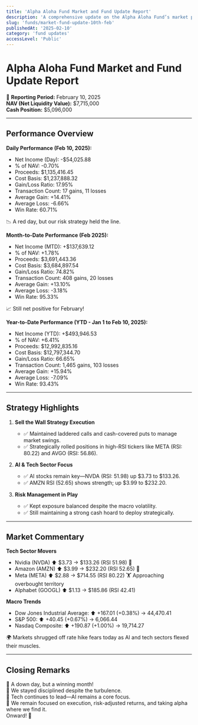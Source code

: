 ```yaml
---
title: 'Alpha Aloha Fund Market and Fund Update Report'
description: 'A comprehensive update on the Alpha Aloha Fund’s market performance and strategic highlights.'
slug: 'funds/market-fund-update-10th-feb'
publishedAt: '2025-02-10'
category: 'fund updates'
accessLevel: 'Public'
---
```


# Alpha Aloha Fund Market and Fund Update Report

📅 **Reporting Period:** February 10, 2025  
**NAV (Net Liquidity Value):** $7,715,000  
**Cash Position:** $5,096,000  

---

## Performance Overview

**Daily Performance (Feb 10, 2025):**

- Net Income (Day): -$54,025.88
- % of NAV: -0.70%
- Proceeds: $1,135,416.45
- Cost Basis: $1,237,888.32
- Gain/Loss Ratio: 17.95%
- Transaction Count: 17 gains, 11 losses
- Average Gain: +14.41%
- Average Loss: -6.66%
- Win Rate: 60.71%

📉 A red day, but our risk strategy held the line.

**Month-to-Date Performance (Feb 2025):**

- Net Income (MTD): +$137,639.12
- % of NAV: +1.78%
- Proceeds: $3,691,443.36
- Cost Basis: $3,684,897.54
- Gain/Loss Ratio: 74.82%
- Transaction Count: 408 gains, 20 losses
- Average Gain: +13.10%
- Average Loss: -3.18%
- Win Rate: 95.33%

📈 Still net positive for February!

**Year-to-Date Performance (YTD - Jan 1 to Feb 10, 2025):**

- Net Income (YTD): +$493,946.53
- % of NAV: +6.41%
- Proceeds: $12,992,835.16
- Cost Basis: $12,797,344.70
- Gain/Loss Ratio: 66.65%
- Transaction Count: 1,465 gains, 103 losses
- Average Gain: +15.94%
- Average Loss: -7.09%
- Win Rate: 93.43%

---

## Strategy Highlights

1. **Sell the Wall Strategy Execution**
   - ✅ Maintained laddered calls and cash-covered puts to manage market swings.
   - ✅ Strategically rolled positions in high-RSI tickers like META (RSI: 80.22) and AVGO (RSI: 56.86).

2. **AI & Tech Sector Focus**
   - ✅ AI stocks remain key—NVDA (RSI: 51.98) up $3.73 to $133.26.
   - ✅ AMZN RSI (52.65) shows strength; up $3.99 to $232.20.

3. **Risk Management in Play**
   - ✅ Kept exposure balanced despite the macro volatility.
   - ✅ Still maintaining a strong cash hoard to deploy strategically.

---

## Market Commentary

**Tech Sector Movers**

- Nvidia (NVDA) ⬆️ $3.73 → $133.26 (RSI 51.98) 🚀
- Amazon (AMZN) ⬆️ $3.99 → $232.20 (RSI 52.65) 💪
- Meta (META) ⬆️ $2.88 → $714.55 (RSI 80.22) 🏋️ Approaching overbought territory
- Alphabet (GOOGL) ⬆️ $1.13 → $185.86 (RSI 42.41)

**Macro Trends**

- Dow Jones Industrial Average: ⬆️ +167.01 (+0.38%) → 44,470.41
- S&P 500: ⬆️ +40.45 (+0.67%) → 6,066.44
- Nasdaq Composite: ⬆️ +190.87 (+1.00%) → 19,714.27

🌍 Markets shrugged off rate hike fears today as AI and tech sectors flexed their muscles.

---

## Closing Remarks

🔴 A down day, but a winning month!  
🧘 We stayed disciplined despite the turbulence.  
🎯 Tech continues to lead—AI remains a core focus.  
📢 We remain focused on execution, risk-adjusted returns, and taking alpha where we find it.  
Onward! 🚀